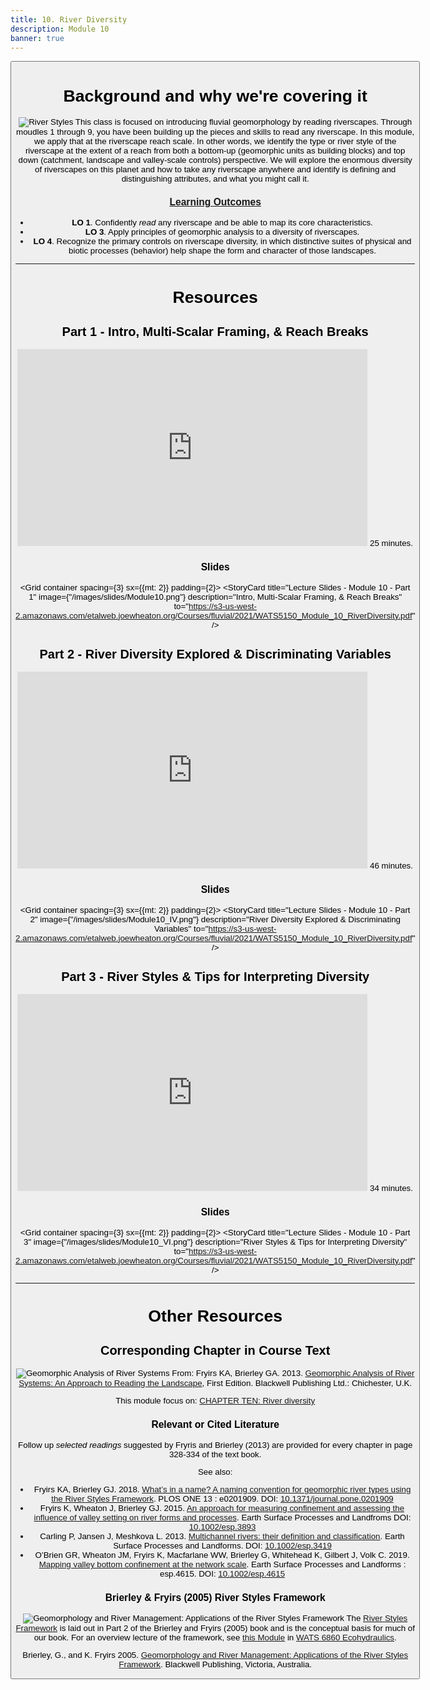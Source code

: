 ```yaml
---
title: 10. River Diversity
description: Module 10 
banner: true
---
```


<Button to="/Assignments/module-10_exercise" title="See Corresponding Assignment" fullWidth color="secondary" iconName="AssignmentTurnedIn" />

# Background and why we're covering it
<Image
  src="/images/pics/P1010851.JPG"
  alt="River Styles"
  width={225}
  float="right"
 /> This class is focused on introducing fluvial geomorphology by reading riverscapes. Through moudles 1 through 9, you have been building up the pieces and skills to read any riverscape. In this module, we apply that at the riverscape reach scale. In other words, we identify the type or river style of the riverscape at the extent of a reach from both  a bottom-up (geomorphic units as building blocks) and top down (catchment, landscape and valley-scale controls) perspective. We will explore the enormous diversity of riverscapes on this planet and how to take any riverscape anywhere and identify is defining and distinguishing attributes, and what you might call it.

### [Learning Outcomes](/syllabus/#course-objectives)

- **LO 1**. Confidently *read* any riverscape and be able to map its core characteristics.
- **LO 3**. Apply principles of geomorphic analysis to a diversity of riverscapes.
- **LO 4**. Recognize the primary controls on riverscape diversity, in which distinctive suites of physical and biotic processes (behavior) help shape the form and character of those landscapes. 

------
# Resources
## Part 1 -  Intro, Multi-Scalar Framing, & Reach Breaks
<iframe width="560" height="315" src="https://www.youtube.com/embed/videoseries?list=PL0ZiZg4rilzIWeatpUrhfIuzKgv9KUIoB" frameborder="0" allow="autoplay; encrypted-media" allowfullscreen></iframe>
<Icon iconName="AccessTime" /> 25 minutes.

### Slides

<Grid container spacing={3} sx={{mt: 2}} padding={2}>
      <StoryCard 
        title="Lecture Slides - Module 10 - Part 1"
        image={"/images/slides/Module10.png"}
        description="Intro, Multi-Scalar Framing, & Reach Breaks"
        to="https://s3-us-west-2.amazonaws.com/etalweb.joewheaton.org/Courses/fluvial/2021/WATS5150_Module_10_RiverDiversity.pdf" />
</Grid> 


## Part 2 -  River Diversity Explored & Discriminating Variables
<iframe width="560" height="315" src="https://www.youtube.com/embed/videoseries?list=PL0ZiZg4rilzJaMwCy8hAl1UDxzliiyGwj" frameborder="0" allow="autoplay; encrypted-media" allowfullscreen></iframe>
<Icon iconName="AccessTime" /> 46 minutes.

### Slides
<Grid container spacing={3} sx={{mt: 2}} padding={2}>
      <StoryCard 
        title="Lecture Slides - Module 10 - Part 2"
        image={"/images/slides/Module10_IV.png"}
        description="River Diversity Explored & Discriminating Variables"
        to="https://s3-us-west-2.amazonaws.com/etalweb.joewheaton.org/Courses/fluvial/2021/WATS5150_Module_10_RiverDiversity.pdf" />
</Grid>


## Part 3 -  River Styles & Tips for Interpreting Diversity
<iframe width="560" height="315" src="https://www.youtube.com/embed/videoseries?list=PL0ZiZg4rilzL2F2tZpuAbOIbcflL8Qvac" frameborder="0" allow="autoplay; encrypted-media" allowfullscreen></iframe>
<Icon iconName="AccessTime" /> 34 minutes.

### Slides
<Grid container spacing={3} sx={{mt: 2}} padding={2}>
      <StoryCard 
        title="Lecture Slides - Module 10 - Part 3"
        image={"/images/slides/Module10_VI.png"}
        description="River Styles & Tips for Interpreting Diversity"
        to="https://s3-us-west-2.amazonaws.com/etalweb.joewheaton.org/Courses/fluvial/2021/WATS5150_Module_10_RiverDiversity.pdf" />
</Grid>

------------
# Other Resources

## Corresponding Chapter in Course Text
<Image
  src="/images/covers/ReadingLandscape.png"
  alt="Geomorphic Analysis of River Systems"
  width={150}
  height={200}
  float="right"
  to="https://www.wiley.com/en-au/Geomorphic+Analysis+of+River+Systems%3A+An+Approach+to+Reading+the+Landscape-p-9781405192743" 
 /> From:
Fryirs KA, Brierley GA. 2013. [Geomorphic Analysis of River Systems: An Approach to Reading the Landscape](https://www.wiley.com/en-au/Geomorphic+Analysis+of+River+Systems%3A+An+Approach+to+Reading+the+Landscape-p-9781405192743), First Edition.  Blackwell Publishing Ltd.: Chichester, U.K.

This module focus on: [CHAPTER TEN: River diversity](https://ebookcentral-proquest-com.dist.lib.usu.edu/lib/usu/reader.action?docID=1032536&ppg=190)


### Relevant or Cited Literature
Follow up *selected readings* suggested by Fryris and Brierley (2013) are provided for every chapter in page 328-334 of the text book. 

See also:
- Fryirs KA, Brierley GJ. 2018. [What’s in a name? A naming convention for geomorphic river types using the River Styles Framework](http://doi.org/10.1371/journal.pone.0201909). PLOS ONE 13 : e0201909. DOI: [10.1371/journal.pone.0201909](http://doi.org/10.1371/journal.pone.0201909)
- Fryirs K, Wheaton J, Brierley GJ. 2015. [An approach for measuring confinement and assessing the influence of valley setting on river forms and processes](http://doi.org/10.1002/esp.3893). Earth Surface Processes and Landfroms DOI: [10.1002/esp.3893](http://doi.org/10.1002/esp.3893)
- Carling P, Jansen J, Meshkova L. 2013. [Multichannel rivers: their definition and classification](http://doi.org/10.1002/esp.3419). Earth Surface Processes and Landforms. DOI: [10.1002/esp.3419](http://doi.org/10.1002/esp.3419)
- O’Brien GR, Wheaton JM, Fryirs K, Macfarlane WW, Brierley G, Whitehead K, Gilbert J, Volk C. 2019. [Mapping valley bottom confinement at the network scale](http://doi.org/10.1002/esp.4615). Earth Surface Processes and Landforms : esp.4615. DOI: [10.1002/esp.4615](http://doi.org/10.1002/esp.4615) 




### Brierley & Fryirs (2005) River Styles Framework
<Image
  src="/images/covers/RiverStyles.jpg"
  alt="Geomorphology and River Management: Applications of the River Styles Framework"
  width={150}
  height={200}
  float="right"
  to="https://www.wiley.com/en-au/Geomorphology+and+River+Management%3A+Applications+of+the+River+Styles+Framework-p-9781405115162" 
 /> The [River Styles Framework](https://riverstyles.com/) is laid out in Part 2 of the Brierley and Fryirs (2005) book and is the conceptual basis for much of our book. For an overview lecture of the framework, see [this Module](https://restoration-usu.github.io/Ecohydraulics/Modules/RiverStyles.html) in [WATS 6860 Ecohydraulics](https://restoration-usu.github.io/Ecohydraulics/).

[<Icon iconName="PictureAsPdf" />](https://usu.instructure.com/courses/637781/files?preview=80717725) Brierley, G., and K. Fryirs 2005. [Geomorphology and River Management: Applications of the River Styles Framework](https://www.wiley.com/en-au/Geomorphology+and+River+Management%3A+Applications+of+the+River+Styles+Framework-p-9781405115162). Blackwell Publishing, Victoria, Australia.
